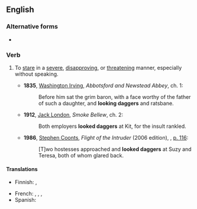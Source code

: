 ==English==

===Alternative forms===
* {{alter|en|stare daggers}}

===Verb===
{{head|en|verb}}

# {{lb|en|often|followed by {{m|en|at}}}} To [[stare]] in a [[severe]], [[disapprove|disapproving]], or [[threaten]]ing manner, especially without speaking.
#* '''1835''', [[w:Washington Irving|Washington Irving]], ''Abbotsford and Newstead Abbey'', ch. 1:
#*: Before him sat the grim baron, with a face worthy of the father of such a daughter, and '''looking daggers''' and ratsbane.
#* '''1912''', [[w:Jack London|Jack London]], ''Smoke Bellew'', ch. 2:
#*: Both employers '''looked daggers''' at Kit, for the insult rankled.
#* '''1986''', [[w:Stephen Coonts|Stephen Coonts]], ''Flight of the Intruder'' (2006 edition), {{ISBN|9781591141273}}, [http://books.google.ca/books?id=nJN-_hA_wqgC&dq=%22looked+daggers+at%22+subject%3A%22fiction%22&q=%22looked+daggers+at%22#v=snippet&q=%22looked%20daggers%20at%22&f=false p. 116]:
#*: [T]wo hostesses approached and '''looked daggers''' at Suzy and Teresa, both of whom glared back.

====Translations====
{{trans-top}}
* Finnish: {{t+|fi|mulkoilla}}, {{t|fi|[[katsoa]] [[vihamielinen|vihamielisesti]]}}
{{trans-mid}}
* French: {{t+|fr|fusiller du regard}}, {{t+|fr|se regarder en chiens de faïence}}, {{t|fr|foudroyer du regard}}, {{t|fr|lancer un regard noir}}
* Spanish: {{t|es|fulminar con la mirada}}
{{trans-bottom}}